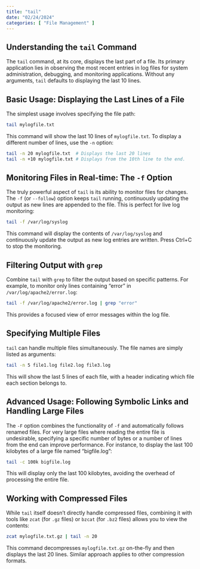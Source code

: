 ```yaml
---
title: "tail"
date: "02/24/2024"
categories: [ "File Management" ]
---
```

## Understanding the `tail` Command

The `tail` command, at its core, displays the last part of a file.  Its primary application lies in observing the most recent entries in log files for system administration, debugging, and monitoring applications.  Without any arguments, `tail` defaults to displaying the last 10 lines.


## Basic Usage: Displaying the Last Lines of a File

The simplest usage involves specifying the file path:

```bash
tail mylogfile.txt
```

This command will show the last 10 lines of `mylogfile.txt`.  To display a different number of lines, use the `-n` option:

```bash
tail -n 20 mylogfile.txt  # Displays the last 20 lines
tail -n +10 mylogfile.txt # Displays from the 10th line to the end.
```


## Monitoring Files in Real-time: The `-f` Option

The truly powerful aspect of `tail` is its ability to monitor files for changes.  The `-f` (or `--follow`) option keeps `tail` running, continuously updating the output as new lines are appended to the file.  This is perfect for live log monitoring:

```bash
tail -f /var/log/syslog
```

This command will display the contents of `/var/log/syslog` and continuously update the output as new log entries are written.  Press Ctrl+C to stop the monitoring.


##  Filtering Output with `grep`

Combine `tail` with `grep` to filter the output based on specific patterns. For example, to monitor only lines containing "error" in `/var/log/apache2/error.log`:

```bash
tail -f /var/log/apache2/error.log | grep "error"
```

This provides a focused view of error messages within the log file.


##  Specifying Multiple Files

`tail` can handle multiple files simultaneously.  The file names are simply listed as arguments:

```bash
tail -n 5 file1.log file2.log file3.log
```

This will show the last 5 lines of each file, with a header indicating which file each section belongs to.


## Advanced Usage:  Following Symbolic Links and Handling Large Files

The `-F` option combines the functionality of `-f` and automatically follows renamed files.  For very large files where reading the entire file is undesirable, specifying a specific number of bytes or a number of lines from the end can improve performance.  For instance, to display the last 100 kilobytes of a large file named "bigfile.log":

```bash
tail -c 100k bigfile.log
```

This will display only the last 100 kilobytes, avoiding the overhead of processing the entire file.


##  Working with Compressed Files

While `tail` itself doesn't directly handle compressed files, combining it with tools like `zcat` (for `.gz` files) or `bzcat` (for `.bz2` files) allows you to view the contents:


```bash
zcat mylogfile.txt.gz | tail -n 20
```

This command decompresses `mylogfile.txt.gz` on-the-fly and then displays the last 20 lines.  Similar approach applies to other compression formats.

